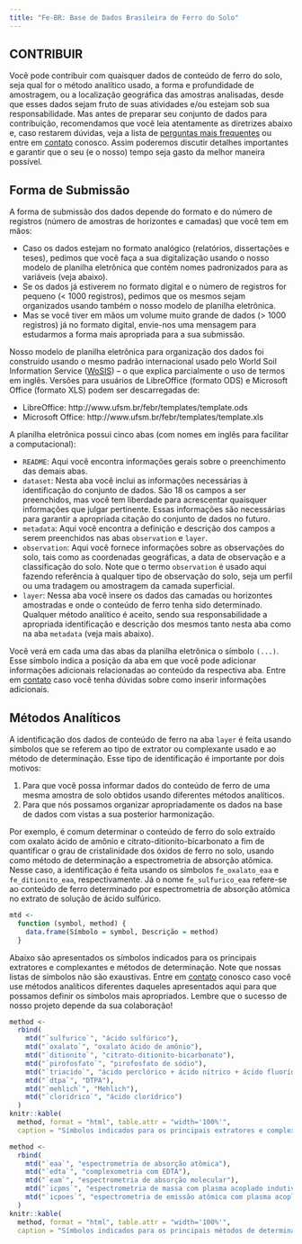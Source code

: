 ```yaml
---
title: "Fe-BR: Base de Dados Brasileira de Ferro do Solo"
---
```


## CONTRIBUIR

Você pode contribuir com quaisquer dados de conteúdo de ferro do solo, seja qual for o método analítico usado,
a forma e profundidade de amostragem, ou a localização geográfica das amostras analisadas, desde que esses
dados sejam fruto de suas atividades e/ou estejam sob sua responsabilidade. Mas antes de preparar seu conjunto
de dados para contribuição, recomendamos que você leia atentamente as diretrizes abaixo e, caso restarem 
dúvidas, veja a lista de [perguntas mais frequentes](faq.html) ou entre em [contato](contact.html) conosco.
Assim poderemos discutir detalhes importantes e garantir que o seu (e o nosso) tempo seja gasto da melhor
maneira possível.

## Forma de Submissão

A forma de submissão dos dados depende do formato e do número de registros (número de amostras de horizontes e camadas) que você tem em mãos:

* Caso os dados estejam no formato analógico (relatórios, dissertações e teses), pedimos que você faça a sua
  digitalização usando o nosso modelo de planilha eletrônica que contém nomes padronizados para as variáveis
  (veja abaixo).
* Se os dados já estiverem no formato digital e o número de registros for pequeno (< 1000 registros), pedimos
  que os mesmos sejam organizados usando também o nosso modelo de planilha eletrônica.
* Mas se você tiver em mãos um volume muito grande de dados (> 1000 registros) já no formato digital, 
  envie-nos uma mensagem para estudarmos a forma mais apropriada para a sua submissão.

Nosso modelo de planilha eletrônica para organização dos dados foi construído usando o mesmo padrão internacional usado pelo World Soil Information Service ([WoSIS](http://www.isric.org/data/wosis)) -- o que explica parcialmente o uso de termos em inglês. Versões para usuários de LibreOffice (formato ODS) e Microsoft Office (formato XLS) podem ser descarregadas de:

* LibreOffice: http://www.ufsm.br/febr/templates/template.ods
* Microsoft Office: http://www.ufsm.br/febr/templates/template.xls

A planilha eletrônica possui cinco abas (com nomes em inglês para facilitar a computacional):

* `README`: Aqui você encontra informações gerais sobre o preenchimento das demais abas.
* `dataset`: Nesta aba você inclui as informações necessárias à identificação do conjunto de dados. São 18 os
  campos a ser preenchidos, mas você tem liberdade para acrescentar quaisquer informações que julgar
  pertinente. Essas informações são necessárias para garantir a apropriada citação do conjunto de dados no 
  futuro.
* `metadata`: Aqui você encontra a definição e descrição dos campos a serem preenchidos nas abas `observation` 
   e `layer`.
* `observation`: Aqui você fornece informações sobre as observações do solo, tais como as coordenadas
  geográficas, a data de observação e a classificação do solo. Note que o termo `observation` é usado aqui
  fazendo referência à qualquer tipo de observação do solo, seja um perfil ou uma tradagem ou amostragem da
  camada superficial.
* `layer`: Nessa aba você insere os dados das camadas ou horizontes amostradas e onde o conteúdo de ferro
  tenha sido determinado. Qualquer método analítico é aceito, sendo sua responsabilidade a apropriada 
  identificação e descrição dos mesmos tanto nesta aba como na aba `metadata` (veja mais abaixo).
  
Você verá em cada uma das abas da planilha eletrônica o símbolo `(...)`. Esse símbolo indica a posição da aba
em que você pode adicionar informações adicionais relacionadas ao conteúdo da respectiva aba. Entre em 
[contato](contact.html) caso você tenha dúvidas sobre como inserir informações adicionais.

## Métodos Analíticos

A identificação dos dados de conteúdo de ferro na aba `layer` é feita usando símbolos que se referem ao tipo
de extrator ou complexante usado e ao método de determinação. Esse tipo de identificação é importante por dois
motivos:

1. Para que você possa informar dados do conteúdo de ferro de uma mesma amostra de solo obtidos usando 
diferentes métodos analíticos.
2. Para que nós possamos organizar apropriadamente os dados na base de dados com vistas a sua posterior
harmonização.

Por exemplo, é comum determinar o conteúdo de ferro do solo extraído com oxalato ácido de amônio e
citrato-ditionito-bicarbonato a fim de quantificar o grau de cristalinidade dos óxidos de ferro no solo, 
usando como método de determinação a espectrometria de absorção atômica. Nesse caso, a identificação é feita 
usando os símbolos `fe_oxalato_eaa` e `fe_ditionito_eaa`, respectivamente. Já o nome `fe_sulfurico_eaa` 
refere-se ao conteúdo de ferro determinado por espectrometria de absorção atômica no extrato de solução de
ácido sulfúrico.

```r
mtd <- 
  function (symbol, method) {
    data.frame(Símbolo = symbol, Descrição = method)
  }
```

Abaixo são apresentados os símbolos indicados para os principais extratores e complexantes e métodos de determinação. Note que nossas listas de símbolos não são exaustivas. Entre em [contato](contact.html) conosco caso você use métodos analíticos diferentes daqueles apresentados aqui para que possamos definir os símbolos mais apropriados. Lembre que o sucesso de nosso projeto depende da sua colaboração!

```r
method <-
  rbind(
    mtd("`sulfurico`", "ácido sulfúrico"),
    mtd("`oxalato`", "oxalato ácido de amônio"),
    mtd("`ditionito`", "citrato-ditionito-bicarbonato"),
    mtd("`pirofosfato`", "pirofosfato de sódio"),
    mtd("`triacido`", "ácido perclórico + ácido nítrico + ácido fluorídrico"),
    mtd("`dtpa`", "DTPA"),
    mtd("`mehlich`", "Mehlich"),
    mtd("`cloridrico`", "ácido clorídrico")
  )
knitr::kable(
  method, format = "html", table.attr = "width='100%'", 
  caption = "Símbolos indicados para os principais extratores e complexantes.")
```


```r
method <-
  rbind(
    mtd("`eaa`", "espectrometria de absorção atômica"),
    mtd("`edta`", "complexometria com EDTA"),
    mtd("`eam`", "espectrometria de absorção molecular"),
    mtd("`icpms`", "espectrometria de massa com plasma acoplado indutivamente"),
    mtd("`icpoes`", "espectrometria de emissão atômica com plasma acoplado indutivamente")
  )
knitr::kable(
  method, format = "html", table.attr = "width='100%'", 
  caption = "Símbolos indicados para os principais métodos de determinação.")
```


